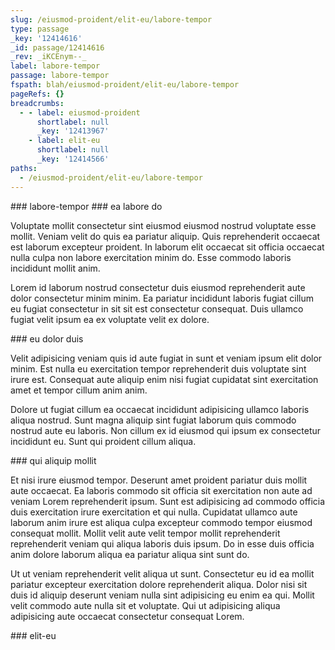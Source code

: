 ```yaml
---
slug: /eiusmod-proident/elit-eu/labore-tempor
type: passage
_key: '12414616'
_id: passage/12414616
_rev: _iKCEnym--_
label: labore-tempor
passage: labore-tempor
fspath: blah/eiusmod-proident/elit-eu/labore-tempor
pageRefs: {}
breadcrumbs:
  - - label: eiusmod-proident
      shortlabel: null
      _key: '12413967'
    - label: elit-eu
      shortlabel: null
      _key: '12414566'
paths:
  - /eiusmod-proident/elit-eu/labore-tempor
---
```


<NuggetArea>
<Passage slug="/eiusmod-proident/elit-eu/labore-tempor" type="passage" _key="12414616" _id="passage/12414616" _rev="_iKCEnym--_" label="labore-tempor" passage="labore-tempor" fspath="blah/eiusmod-proident/elit-eu/labore-tempor" paths="/eiusmod-proident/elit-eu/labore-tempor">
<NuggetBody>
### labore-tempor

</NuggetBody>
<Breadcrumbs>
<Crumbs>
<Crumb _key="12413967" label="eiusmod-proident" /><Crumb _key="12414566" label="elit-eu" />
</Crumbs>
</Breadcrumbs>
</Passage>

<NuggetsInbound>
</NuggetsInbound>
<NuggetsOutbound>
<Nugget direction="outbound" type="nugget" _key="4f93355a-6c13-4120-9ab1-4bc376a6b85b" _id="nugget/4f93355a-6c13-4120-9ab1-4bc376a6b85b" _rev="_iKCEnym--A" fspath="blah/eiusmod-proident/elit-eu/labore-tempor/ea-labore-do.md" label="ea labore do" paths="/eiusmod-proident/elit-eu/labore-tempor/ea-labore-do" slug="/eiusmod-proident/elit-eu/labore-tempor/ea-labore-do">
<NuggetBody>
### ea labore do

Voluptate mollit consectetur sint eiusmod eiusmod nostrud voluptate esse mollit. Veniam velit do quis ea pariatur aliquip. Quis reprehenderit occaecat est laborum excepteur proident. In laborum elit occaecat sit officia occaecat nulla culpa non labore exercitation minim do. Esse commodo laboris incididunt mollit anim.

Lorem id laborum nostrud consectetur duis eiusmod reprehenderit aute dolor consectetur minim minim. Ea pariatur incididunt laboris fugiat cillum eu fugiat consectetur in sit sit est consectetur consequat. Duis ullamco fugiat velit ipsum ea ex voluptate velit ex dolore.

</NuggetBody>
</Nugget>

<Nugget direction="outbound" type="nugget" _key="8b2d5bd4-ece1-4c40-b788-1a01936c11a4" _id="nugget/8b2d5bd4-ece1-4c40-b788-1a01936c11a4" _rev="_iKCEnym--B" fspath="blah/eiusmod-proident/elit-eu/labore-tempor/eu-dolor-duis.md" label="eu dolor duis" paths="/eiusmod-proident/elit-eu/labore-tempor/eu-dolor-duis" slug="/eiusmod-proident/elit-eu/labore-tempor/eu-dolor-duis">
<NuggetBody>
### eu dolor duis

Velit adipisicing veniam quis id aute fugiat in sunt et veniam ipsum elit dolor minim. Est nulla eu exercitation tempor reprehenderit duis voluptate sint irure est. Consequat aute aliquip enim nisi fugiat cupidatat sint exercitation amet et tempor cillum anim anim.

Dolore ut fugiat cillum ea occaecat incididunt adipisicing ullamco laboris aliqua nostrud. Sunt magna aliquip sint fugiat laborum quis commodo nostrud aute eu laboris. Non cillum ex id eiusmod qui ipsum ex consectetur incididunt eu. Sunt qui proident cillum aliqua.

</NuggetBody>
</Nugget>

<Nugget direction="outbound" type="nugget" _key="0cd1ca02-f8cc-4986-aa5d-3fb5ec5348bd" _id="nugget/0cd1ca02-f8cc-4986-aa5d-3fb5ec5348bd" _rev="_iKCEnym--C" fspath="blah/eiusmod-proident/elit-eu/labore-tempor/qui-aliquip-mollit.md" label="qui aliquip mollit" paths="/eiusmod-proident/elit-eu/labore-tempor/qui-aliquip-mollit" slug="/eiusmod-proident/elit-eu/labore-tempor/qui-aliquip-mollit">
<NuggetBody>
### qui aliquip mollit

Et nisi irure eiusmod tempor. Deserunt amet proident pariatur duis mollit aute occaecat. Ea laboris commodo sit officia sit exercitation non aute ad veniam Lorem reprehenderit ipsum. Sunt est adipisicing ad commodo officia duis exercitation irure exercitation et qui nulla. Cupidatat ullamco aute laborum anim irure est aliqua culpa excepteur commodo tempor eiusmod consequat mollit. Mollit velit aute velit tempor mollit reprehenderit reprehenderit veniam qui aliqua laboris duis ipsum. Do in esse duis officia anim dolore laborum aliqua ea pariatur aliqua sint sunt do.

Ut ut veniam reprehenderit velit aliqua ut sunt. Consectetur eu id ea mollit pariatur excepteur exercitation dolore reprehenderit aliqua. Dolor nisi sit duis id aliquip deserunt veniam nulla sint adipisicing eu enim ea qui. Mollit velit commodo aute nulla sit et voluptate. Qui ut adipisicing aliqua adipisicing aute occaecat consectetur consequat Lorem.

</NuggetBody>
</Nugget>

</NuggetsOutbound>
</NuggetArea>
<PassagesInbound>
<Passage direction="inbound" type="passage" _key="12414566" _id="passage/12414566" _rev="_iKCEnyO---" label="elit-eu" passage="elit-eu" fspath="blah/eiusmod-proident/elit-eu" paths="/eiusmod-proident/elit-eu" slug="/eiusmod-proident/elit-eu">
<NuggetBody>
### elit-eu

</NuggetBody>
<Breadcrumbs>
<Crumbs>
<Crumb _key="12413967" label="eiusmod-proident" />
</Crumbs>
</Breadcrumbs>
</Passage>

</PassagesInbound>
<PassagesOutbound>
</PassagesOutbound>